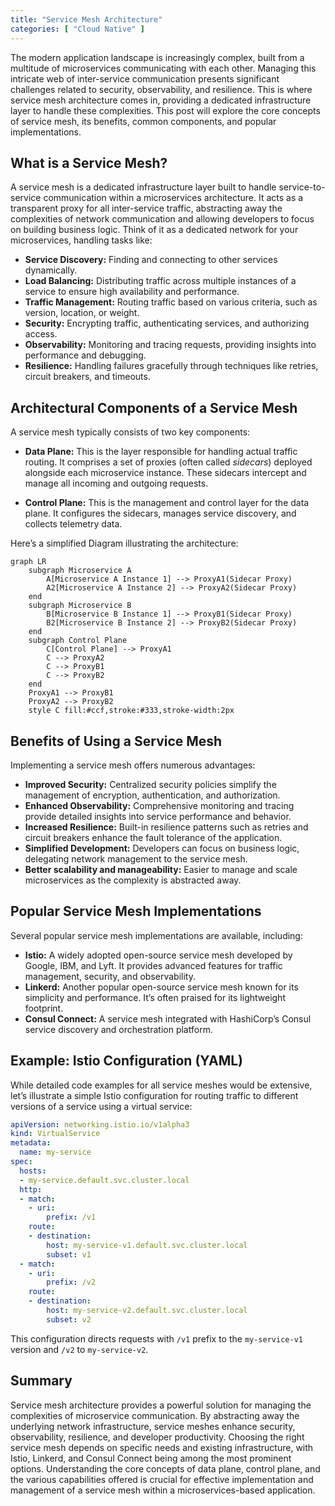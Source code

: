 ```yaml
---
title: "Service Mesh Architecture"
categories: [ "Cloud Native" ]
---
```



The modern application landscape is increasingly complex, built from a multitude of microservices communicating with each other.  Managing this intricate web of inter-service communication presents significant challenges related to security, observability, and resilience. This is where service mesh architecture comes in, providing a dedicated infrastructure layer to handle these complexities.  This post will explore the core concepts of service mesh, its benefits, common components, and popular implementations.

## What is a Service Mesh?

A service mesh is a dedicated infrastructure layer built to handle service-to-service communication within a microservices architecture.  It acts as a transparent proxy for all inter-service traffic, abstracting away the complexities of network communication and allowing developers to focus on building business logic.  Think of it as a dedicated network for your microservices, handling tasks like:

* **Service Discovery:** Finding and connecting to other services dynamically.
* **Load Balancing:** Distributing traffic across multiple instances of a service to ensure high availability and performance.
* **Traffic Management:** Routing traffic based on various criteria, such as version, location, or weight.
* **Security:** Encrypting traffic, authenticating services, and authorizing access.
* **Observability:** Monitoring and tracing requests, providing insights into performance and debugging.
* **Resilience:** Handling failures gracefully through techniques like retries, circuit breakers, and timeouts.

## Architectural Components of a Service Mesh

A service mesh typically consists of two key components:

* **Data Plane:** This is the layer responsible for handling actual traffic routing. It comprises a set of proxies (often called *sidecars*) deployed alongside each microservice instance.  These sidecars intercept and manage all incoming and outgoing requests.

* **Control Plane:** This is the management and control layer for the data plane.  It configures the sidecars, manages service discovery, and collects telemetry data.

Here's a simplified Diagram illustrating the architecture:

```mermaid
graph LR
    subgraph Microservice A
        A[Microservice A Instance 1] --> ProxyA1(Sidecar Proxy)
        A2[Microservice A Instance 2] --> ProxyA2(Sidecar Proxy)
    end
    subgraph Microservice B
        B[Microservice B Instance 1] --> ProxyB1(Sidecar Proxy)
        B2[Microservice B Instance 2] --> ProxyB2(Sidecar Proxy)
    end
    subgraph Control Plane
        C[Control Plane] --> ProxyA1
        C --> ProxyA2
        C --> ProxyB1
        C --> ProxyB2
    end
    ProxyA1 --> ProxyB1
    ProxyA2 --> ProxyB2
    style C fill:#ccf,stroke:#333,stroke-width:2px
```


## Benefits of Using a Service Mesh

Implementing a service mesh offers numerous advantages:

* **Improved Security:** Centralized security policies simplify the management of encryption, authentication, and authorization.
* **Enhanced Observability:** Comprehensive monitoring and tracing provide detailed insights into service performance and behavior.
* **Increased Resilience:**  Built-in resilience patterns such as retries and circuit breakers enhance the fault tolerance of the application.
* **Simplified Development:** Developers can focus on business logic, delegating network management to the service mesh.
* **Better scalability and manageability:** Easier to manage and scale microservices as the complexity is abstracted away.


## Popular Service Mesh Implementations

Several popular service mesh implementations are available, including:

* **Istio:** A widely adopted open-source service mesh developed by Google, IBM, and Lyft. It provides advanced features for traffic management, security, and observability.
* **Linkerd:** Another popular open-source service mesh known for its simplicity and performance.  It's often praised for its lightweight footprint.
* **Consul Connect:** A service mesh integrated with HashiCorp's Consul service discovery and orchestration platform.


## Example:  Istio Configuration (YAML)

While detailed code examples for all service meshes would be extensive, let's illustrate a simple Istio configuration for routing traffic to different versions of a service using a virtual service:

```yaml
apiVersion: networking.istio.io/v1alpha3
kind: VirtualService
metadata:
  name: my-service
spec:
  hosts:
  - my-service.default.svc.cluster.local
  http:
  - match:
    - uri:
        prefix: /v1
    route:
    - destination:
        host: my-service-v1.default.svc.cluster.local
        subset: v1
  - match:
    - uri:
        prefix: /v2
    route:
    - destination:
        host: my-service-v2.default.svc.cluster.local
        subset: v2
```

This configuration directs requests with `/v1` prefix to the `my-service-v1` version and `/v2` to `my-service-v2`.

## Summary

Service mesh architecture provides a powerful solution for managing the complexities of microservice communication.  By abstracting away the underlying network infrastructure, service meshes enhance security, observability, resilience, and developer productivity.  Choosing the right service mesh depends on specific needs and existing infrastructure, with Istio, Linkerd, and Consul Connect being among the most prominent options.  Understanding the core concepts of data plane, control plane, and the various capabilities offered is crucial for effective implementation and management of a service mesh within a microservices-based application.

